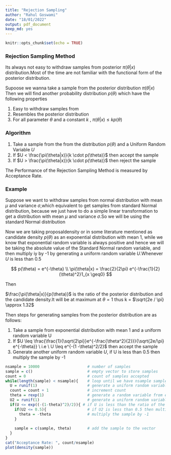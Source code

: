 ```yaml
---
title: "Rejection Sampling"
author: "Rahul Goswami"
date: "18/01/2022"
output: pdf_document
keep_md: yes
---
```


```r
knitr::opts_chunk$set(echo = TRUE)
```

### Rejection Sampling Method

Its always not easy to withdraw samples from posterior $\pi(\theta|x)$ distribution.Most of the time 
are not familiar with the functional form of the posterior distribution. 

Supoose we wanna take a sample from the posterior distribution $\pi(\theta|x)$
Then we will find another probability distribution $p(\theta)$ which have the following properties

1. Easy to withdraw samples from
2. Resembles the posterior distribution
3. For all parameter $\theta$ and a constant $k$ , $\pi(\theta|x) \leq k  p(\theta)$

### Algorithm

1. Take a sample from the from the distribution $p(\theta)$ and a Uniform Random Variable $U$
2. If $U < \frac{\pi(\theta|x)}{k \cdot p(\theta)}$ then accept the sample
3. If $U > \frac{\pi(\theta|x)}{k \cdot p(\theta)}$ then reject the sample


The Performance of the Rejection Sampling Method is measured by Acceptance Rate.

### Example

Suppose we want to withdraw samples from normal distribution with mean $\mu$ and variance $\sigma$,which equivalent to get samples from standard Normal distribution, because we just have to do a simple linear transformation to get a distribution with mean $\mu$ and variance $\sigma$.So we will be using the standard Normal distribution

Now we are taking proposaldensity or in some literature mentioned as candidate density $p(\theta)$ as an exponential distribution with mean $1$, while we know that exponential random variable is always positive and hence we will be taking the absolute value of the Standard Normal random variable, and then multiply iy by -1 by generating a uniform random variable $U$.Whenever $U$ is less than 0.5


$$
p(\theta) = e^{-\theta}  \\
\pi(\theta|x) = \frac{2}{2\pi}  e^{-\frac{1}{2}(\theta)^2}1_{x \geq0}
$$

Then


$\frac{\pi(\theta|x)}{p(\theta)}$ is the ratio of the posterior distribution and the candidate density.It will be at 
maximum at $\theta = 1$ thus k = $\sqrt{2e / \pi} \approx 1.32$ 

Then steps for generating samples from the posterior distribution are as follows:


1. Take a sample from exponential distribution with mean $1$ and a uniform random variable U
2. If $U \leq \frac{\frac{1}{\sqrt{2\pi}}e^{-\frac{\theta^2}{2}}}{\sqrt{2e/\pi} e^{-\theta}} \ i.e \ U \leq e^{-(1 -\theta)^2/2}$ then accept the sample
3. Generate another uniform random variable $U$, if U is less than 0.5 then multiply the sample by -1



```r
nsample = 10000                     # number of samples
sample = c()                        # empty vector to store samples
count = 0                           # count of samples accepted
while(length(sample) < nsample){    # loop until we have nsample samples
  U = runif(1)                      # generate a uniform random variable
  count = count + 1                 # increment count
  theta = rexp(1)                   # generate a random variable from exponential distribution
  U2 = runif(1)                     # generate a uniform random variable
  if(U <= exp((-(1-theta)^2)/2)){ # if U is less than the ratio of the posterior distribution and the candidate density
    if(U2 <= 0.5){                  # if U2 is less than 0.5 then multiply the sample by -1
      theta = -theta                # multiply the sample by -1
    }
    
    sample = c(sample, theta)       # add the sample to the vector
  }
}
cat("Acceptance Rate: ", count/nsample)
plot(density(sample))
```


